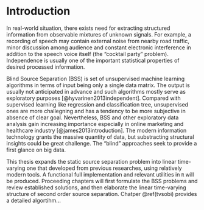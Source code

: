 # Introduction {#intro}

In real-world situation, there exists need for extracting structured information from observable mixtures of unknown signals. For example, a recording of speech may contain external noise from nearby road traffic, minor discussion among audience and constant electronic interference in addition to the speech voice itself (the "cocktail party" problem). Independence is usually one of the important statistical properties of desired processed information. 

Blind Source Separation (BSS) is set of unsupervised machine learning algorithms in terms of input being only a single data matrix. The output is usually not anticipated in advance and such algorithms mostly serve as exploratory purposes [@hyvarinen2013independent]. Compared with supervised learning like regression and classification tree, unsupervised ones are more challegning and has a tendency to be more subjective in absence of clear goal. Nevertheless, BSS and other exploratory data analysis gain increasing importance especially in online marketing and healthcare industry [@james2013introduction]. The modern information technology grants the massive quantity of data, but substracting structural insights could be great challenge. The "blind" approaches seek to provide a first glance on big data.

This thesis expands the static source separation problem into linear time-varying one that developed from previous researches, using relatively modern tools. A functional full implementation and relevant utilities in `R` will be produced. Proceeding chapters will first formulate the BSS problems and review established solutions, and then elaborate the linear time-varying structure of second order source separation. Chatper \@ref(tvsobi) provides a detailed algortihm...
